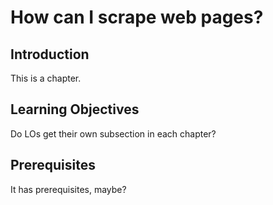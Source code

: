 # How can I scrape web pages? {#sec-rvest}

## Introduction

This is a chapter.

## Learning Objectives

Do LOs get their own subsection in each chapter?

## Prerequisites

It has prerequisites, maybe?
